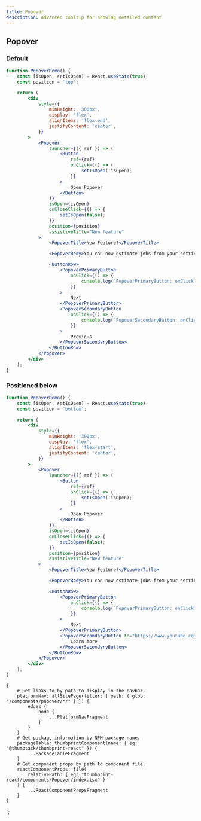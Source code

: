 ```yaml
---
title: Popover
description: Advanced tooltip for showing detailed content
---
```



<ComponentHeader data={props.data} />

## Popover

### Default

```jsx
function PopoverDemo() {
    const [isOpen, setIsOpen] = React.useState(true);
    const position = 'top';

    return (
        <div
            style={{
                minHeight: '300px',
                display: 'flex',
                alignItems: 'flex-end',
                justifyContent: 'center',
            }}
        >
            <Popover
                launcher={({ ref }) => (
                    <Button
                        ref={ref}
                        onClick={() => {
                            setIsOpen(!isOpen);
                        }}
                    >
                        Open Popover
                    </Button>
                )}
                isOpen={isOpen}
                onCloseClick={() => {
                    setIsOpen(false);
                }}
                position={position}
                assistiveTitle="New feature"
            >
                <PopoverTitle>New Feature!</PopoverTitle>

                <PopoverBody>You can now estimate jobs from your settings.</PopoverBody>

                <ButtonRow>
                    <PopoverPrimaryButton
                        onClick={() => {
                            console.log(`PopoverPrimaryButton: onClick`);
                        }}
                    >
                        Next
                    </PopoverPrimaryButton>
                    <PopoverSecondaryButton
                        onClick={() => {
                            console.log(`PopoverSecondaryButton: onClick`);
                        }}
                    >
                        Previous
                    </PopoverSecondaryButton>
                </ButtonRow>
            </Popover>
        </div>
    );
}
```

### Positioned below

```jsx
function PopoverDemo() {
    const [isOpen, setIsOpen] = React.useState(true);
    const position = 'bottom';

    return (
        <div
            style={{
                minHeight: '300px',
                display: 'flex',
                alignItems: 'flex-start',
                justifyContent: 'center',
            }}
        >
            <Popover
                launcher={({ ref }) => (
                    <Button
                        ref={ref}
                        onClick={() => {
                            setIsOpen(!isOpen);
                        }}
                    >
                        Open Popover
                    </Button>
                )}
                isOpen={isOpen}
                onCloseClick={() => {
                    setIsOpen(false);
                }}
                position={position}
                assistiveTitle="New feature"
            >
                <PopoverTitle>New Feature!</PopoverTitle>

                <PopoverBody>You can now estimate jobs from your settings.</PopoverBody>

                <ButtonRow>
                    <PopoverPrimaryButton
                        onClick={() => {
                            console.log(`PopoverPrimaryButton: onClick`);
                        }}
                    >
                        Next
                    </PopoverPrimaryButton>
                    <PopoverSecondaryButton to="https://www.youtube.com/watch?v=dQw4w9WgXcQ">
                        Learn more
                    </PopoverSecondaryButton>
                </ButtonRow>
            </Popover>
        </div>
    );
}
```

<ComponentFooter data={props.data} />

    {
        # Get links to by path to display in the navbar.
        platformNav: allSitePage(filter: { path: { glob: "/components/popover/*/" } }) {
            edges {
                node {
                    ...PlatformNavFragment
                }
            }
        }
        # Get package information by NPM package name.
        packageTable: thumbprintComponent(name: { eq: "@thumbtack/thumbprint-react" }) {
            ...PackageTableFragment
        }
        # Get component props by path to component file.
        reactComponentProps: file(
            relativePath: { eq: "thumbprint-react/components/Popover/index.tsx" }
        ) {
            ...ReactComponentPropsFragment
        }
    }
`;
